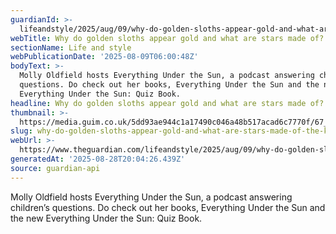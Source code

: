 ```yaml
---
guardianId: >-
  lifeandstyle/2025/aug/09/why-do-golden-sloths-appear-gold-and-what-are-stars-made-of-the-kids-quiz
webTitle: Why do golden sloths appear gold and what are stars made of? The kids’ quiz
sectionName: Life and style
webPublicationDate: '2025-08-09T06:00:48Z'
bodyText: >-
  Molly Oldfield hosts Everything Under the Sun, a podcast answering children’s
  questions. Do check out her books, Everything Under the Sun and the new
  Everything Under the Sun: Quiz Book.
headline: Why do golden sloths appear gold and what are stars made of? The kids’ quiz
thumbnail: >-
  https://media.guim.co.uk/5dd93ae944c1a17490c046a48b517acad6c7770f/67_76_1225_980/500.jpg
slug: why-do-golden-sloths-appear-gold-and-what-are-stars-made-of-the-kids-quiz
webUrl: >-
  https://www.theguardian.com/lifeandstyle/2025/aug/09/why-do-golden-sloths-appear-gold-and-what-are-stars-made-of-the-kids-quiz
generatedAt: '2025-08-28T20:04:26.439Z'
source: guardian-api
---
```

Molly Oldfield hosts Everything Under the Sun, a podcast answering children’s questions. Do check out her books, Everything Under the Sun and the new Everything Under the Sun: Quiz Book.
